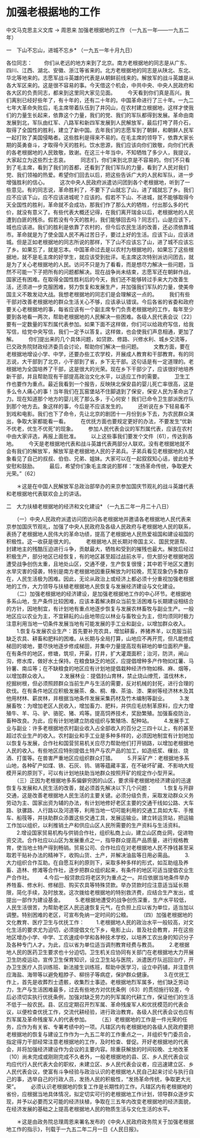 # 加强老根据地的工作

中文马克思主义文库 -> 周恩来
加强老根据地的工作
（一九五一年——一九五二年）


一　下山不忘山，进城不忘乡*
（一九五一年十月九日）


各位同志：
　　你们从老远的地方来到了北京。南方老根据地的同志是从广东、四川、江西、湖北、安徽、浙江等省来的。北方老根据地的同志是从陕北、东北、华北等地来的。志愿军战斗英雄的代表是从朝鲜前线来的。解放军的战斗英雄是从各大军区来的。这是很不容易的事。今天借这个机会，中共中央、中央人民政府和各大区的负责同志，都来到这里同大家见见面。
　　今天看到你们真是高兴。我们离别已经好些年了，有十年的，还有二十年的。中国革命进行了三十年。一九二七年大革命失败后，毛主席带着队伍到了井冈山，在农村建立根据地，这样才使我们的力量生长起来，依靠这个力量，我们的党、我们的军队都得到发展。革命由南发展到北，军队由红军、八路军和新四军发展到人民解放军，最后打垮了蒋介石，取得了全国性的胜利，建立了新中国。去年我们的志愿军到了朝鲜，和朝鲜人民军一起打败了美国侵略者。这些胜利是得来不易的。在毛主席的领导下，依靠大家长期的英勇奋斗，才取得今天的胜利。饮水思源，我们应该向你们致敬，向你们代表的各老根据地的人民致敬，致谢。在这三十年当中，不知牺牲了多少人，我提议，大家起立为这些烈士志哀。
　　同志们，你们来到北京是不容易的。你们不只看到了毛主席，看到了我们的首都，还看到了我们军队的力量，看到了人民对我们党、我们领袖的热爱。希望你们回去以后，把这些告诉广大的人民和军队，进一步增强胜利的信心。
　　这次中央人民政府派遣访问团到各个老根据地，听到了一些意见。有的同志说，革命胜利了，不要下了山就忘了山，进了城就忘了乡。我们应不应该下山，应不应该进城呢？应该的。假若不下山、不进城，就不能够取得今天全国性的胜利，革命就不会成功，那我们作了那么大的牺牲，付出那么多的代价，就没有意义了。有些代表大概还记得，在我们离开瑞金以后，老根据地的人民遭到白匪的残杀。假若没有今天的胜利，我们能够回去吗？同志们，山是应该下，城也应该进。我们的胜利是依靠了农村的，但今后农民生活的改善，还必须依靠城市。革命就是为了使全国人民不再过苦日子，要过上好的生活。应该下山，应该进城。但是正如老根据地的同志所说的那样，下了山不应该忘了山，进了城不应该忘了乡。如果忘了，就是忘本。中国革命过去是以农村为根据地的，如果忘了这些根据地，就不是毛主席的好学生，就应该受到批评。毛主席这次特别派访问团去，就是为了关心老根据地的人民。访问不只是为了看看，而是想尽力解决一些问题，当然不可能一下子把所有的问题都解决。现在战争尚未结束，志愿军还在朝鲜作战，国家还有困难。在取得全国性胜利后的今天，我们还不能够转过手来大力改善生活，还须进一步克服困难，努力恢复和发展生产，并加强我们军队的力量，使美帝国主义不敢发动大战。我想老根据地的同志们是会理解这一点的。
　　我们有些干部对改善老根据地的群众生活关心不够，应该承认错误。今后各省的省委和政府要关心老根据地的事，每省应该有一个副主席专门负责老根据地的工作，每年至少要到各地看一两次，帮助老根据地的人民解决一些困难。各级人民代表会议〔22〕要有一定数量的军烈属代表参加。如果下面不这样做，你们可以给政府写信，给我写信，给党中央写信，我们一定予以答复。这样做，也会使我们声息相通，更加了解。
　　你们提出来的几个具体问题，如贷款、修路、兴修水利、城乡交流等，已交政务院财政经济委员会讨论，帮助你们解决一些问题。
　　文教方面，要在老根据地增设小学、中学，还要办些工农学校，开展成人教育和干部教育。有的同志说，大干部到了北京，小干部到了省，乡下无干部。这句话是有一定道理的。老根据地为全国培养了干部，这是很大的光荣。现在乡下干部少了，应该很好地培养新干部，并且帮助现有干部提高政治文化水平，以适应工作的需要。
　　卫生工作也要作为重点。最近我看到一个报告，反映陕北保安县的婴儿死亡率很高，这是多么令人痛心的事！当年我们在瓦窑堡站不住脚退到了保安，保安人民为革命出了力。现在知道那个地方的婴儿死了那么多，于心何安！我们已命令卫生部派医疗队到那个地方去。象这样的事，今后是不应该发生的。
　　还听说在乡下轻易看不到戏和电影。我们也下了命令，先让北京的剧团十一月份到乡下去，为农民群众演出，争取大家都能看一看。
　　在优抚方面也要规定更好的办法，不要发生“优新不优老，优生不优死”的现象。
　　参加人民代表会议的军烈属代表，应该在农村中由大家评选，再报上面批准。
　　以上这些事我们要发个文件〔61〕，传达到各地。
　　今天是老根据地代表和战斗英雄代表两部分人联欢。没有老根据地就不会有我们的解放军，解放军是老根据地人民的子弟兵。子弟兵看见老根据地的人就象看见了自己的叔叔、伯伯、兄弟、姐妹。大家可以在一起叙叙知心话，彼此给予安慰和鼓励。
　　最后，希望你们象毛主席说的那样：“发扬革命传统，争取更大光荣。”〔62〕


　　＊这是在中国人民解放军总政治部举办的来京参加国庆节观礼的战斗英雄代表和老根据地代表联欢会上的讲话。



二　大力扶植老根据地的经济和文化建设*
（一九五二年一月二十八日）


　　（一）中央人民政府派遣访问团访问各老根据地并邀请各老根据地人民代表来京参加国庆节观礼，加强了中央人民政府及各级人民政府与老根据地人民的联系，表扬了老根据地人民伟大的革命功绩，提高了老根据地人民热爱祖国和建设祖国的积极性。这一收获是很大的。
　　老根据地人民长期对帝国主义、国民党匪帮、封建地主的残酷压迫进行斗争，贡献最大，牺牲和受到的摧残也最大。解放后经过积极生产，部分地区已经恢复，有的地区甚至超过战前水平，但大部分老根据地因遭受战争创伤太重，且地处山区，交通不便，生产恢复很慢；其中若干地区又遭到水旱灾害的侵袭，特别是南方老根据地因重获解放为时较晚，荒芜现象仍多数存在，人民生活极为困难。因此，无论从政治上或经济上都必须十分重视加强老根据地的工作，大力领导与扶植老根据地人民恢复与发展经济建设与文化建设。
　　（二）加强老根据地的经济建设，是加强老根据地工作的中心环节。老根据地多系山地，生产条件比较困难，应该本着解决群众当前生活困难与长期建设相结合的方针，因地制宜，有计划地有重点地逐步恢复与发展农林畜牧与副业生产。一般地区应以农业为主，不宜耕耘的山岳地带应以林业与畜牧业为主，但均须同时极力注意利用当地一切条件发展当地有可能发展的手工业和副业，以增加群众收入。
　　1.恢复与发展农业生产：首先要补充农具，增加耕畜，养猪养羊，以克服当前缺乏农具、耕畜和肥料的困难。从长期与全局打算，山地应不再开荒，但凡能修成梯田的坡地，要尽快地逐步修成梯田，并集中力量提高现有耕地的单位面积产量。在有条件的地区，修塘，筑坝，开渠，打井，扩大灌溉面积；治河，防洪，闸山沟，修水库，做好水土保持。在粮食缺乏的地区，应提倡增种多产作物如红薯、马铃薯、南瓜等；在不缺粮食的地区应有计划地提倡栽种经济作物如棉、麻、烟等，以增加群众收入。
　　2.发展林业：提倡封山育林，禁止烧山燎荒，滥伐林木，挖掘树根，但必须照顾群众当前生产与生活的需要，反对机械的封死，进行合理的砍伐。在有条件地区应积极发展茶、桑、桐、橡、茶油、漆、果树等经济林木及其他用材林、薪炭林，并根据当地条件发展采集药材及竹木编制等副业。
　　3.发展畜牧：为增加老区人民收入，增加畜力、肥料，并供应毛纺制革原料，应大力增殖牛、羊、马、驴、骆驼、猪、鸡等。提高饲养技术，奖励繁殖。加强畜疫防治，畜种改良。为此，应有计划地建立防疫组织与繁殖场、配种站。
　　4.发展手工业与副业：许多老根据地农村副业收入占全部收入的百分之三四十以上，有的甚至超过农业生产的收入。农村副业和手工业是多种多样的，必须因地制宜有计划地加以恢复与发展，合作社和国营贸易机关应尽力帮助他们打开销路，以增加老根据地人民的收入。有些地区应特别提倡土特产与农产品的加工，如造纸浆、缫丝、烧酒、打蛋等。在兽害严重地区应组织群众打猎。
　　5.开采矿产：老根据地多系山地，各种矿产如煤、铁、石灰、钨、锡等蕴藏丰富，在不破坏矿藏、不影响大规模开采的原则下，可以有计划地扶助当地群众按照开矿的规定作小型开采。
　　（三）正因为老根据地多系偏僻穷困的山区，要求得老根据地经济建设的迅速恢复与发展和人民生活的改善，就必须首先解决以下几个问题：
　　1.恢复与开辟交通，这是改善老根据地人民生活的主要关键。必须分级负责，采取发动群众义务劳动为主、国家出资为辅的办法，有计划地修好老区主要的交通干线如公路、大车路、驮骡路、人行路以及河道等，利用当地一切可能利用的交通工具如大车、手推车、船筏等，并扶助群众添置这些交通工具，发展运输业。建立转运货站，把运输工作加以组织，以利推销土产和供应山区人民所需要的生产资料与生活资料。
　　2.增设国家贸易机构与供销合作社，组织私商上山，建立山区商业网，促进物资交流。合作社应以山区为发展重点之一，指导群众提高产品质量，进行规格教育，使当地土特产得到畅销。贸易公司、合作社应在对老根据地人民不挣钱甚至采取若干贴补办法的精神下，收购山货、土产，并解决油盐等日用必需品。
　　3.大力组织合作互助。在自愿互利的原则下，采取多种多样的形式，如互助组及养畜、造林、修滩等合作社，逐步把群众组织起来，有条件的地区可适当提倡农业生产合作社。
　　4.今后一般贷款应将老区列为重点之一。并应依据当地条件举办养牲畜、修水利、修梯田、购买农具等特殊贷款。举办贷款时应注意适当延长期限，简化手续，及时放发。这次拨给老根据地的特别救济费，应结合生产发出，或提出一部作为建设基金。
　　5.老根据地遭受的战争创伤深重，生产水平较低，人民生活很苦，为帮助老区人民迅速恢复元气，在负担上应以省为单位，适当加以调整。特别困难的老区，可宣布免纳一定时间的公粮。
　　（四）加强老根据地的文化教育、医疗卫生与优抚工作：
　　1.老根据地人民的政治水平一般较高，对文化生活的要求尤为迫切，必须提倡文化下乡，电影上山，普及社会教育，并在这些地区增办小学、中学、工农速成中学和各种技术学校，以培养工农出身的知识分子及各种专门人才。为此，应以省为单位适当调剂教育经费与教员。
　　2.老根据地人民的医药卫生要求也十分迫切。卫生机关应协同有关部门在老根据地大力开展卫生防疫运动，宣传卫生保育知识，设立卫生站与医院，派遣医疗队巡回治疗，开办卫生医疗人员训练班、新法接生训练班，帮助中医学习，设立中药铺，并注意供应海盐、海带等以避免粗脖子、柳拐子等病症，保护群众健康。
　　3.在优抚工作上，首先是收葬烈士遗骸，收集烈士事迹。老根据地烈军属多，他们缺乏劳动力，生产与生活困难最多，过去有些地方对优抚条例〔63〕的贯彻施行较差，今后必须切实执行优抚条例，加强对缺乏劳力的列军属的代耕工作，保证他们的生活不低于一般农民。县、区应定期召开烈军属、革命残废军人和优抚模范的代表会议，以便检查优抚工作，交流代耕经验，进行政治教育。各级人民代表会议也应有烈军属及革命残废军人的代表参加。
　　（五）老根据地的工作是一件光荣的任务，应作为有关省、专署考绩中的一项。凡辖区内有老根据地的各级人民政府要把老根据地的恢复与建设工作作为一九五二年的工作重点之一，并组织专门委员会，指定得力干部经常注意老根据地的工作，及时检查、督促。开好老根据地的代表会，并将加强经济建设作为会议的主要内容。除重获解放的时间较晚、土地改革〔10〕尚未完成或刚刚完成不久者外，一般老根据地的县、区、乡人民代表会议均应代行人民代表大会的职权，未建立区、乡人民代表会议者，应迅速建立区、乡人民代表会议，使富有斗争经验与政治认识的老根据地人民自己起来讨论与执行自己的事，选举自己的行政人员，发扬人民的积极性，“发扬革命传统，争取更大光荣”。
　　必须认识老根据地的恢复工作是长期性的工作。凡辖区内有老根据地的省份，应根据当地具体情况，拟定切实可行的老根据地工作计划，领导群众逐步实现，并予以必要而又可能的经济扶植，争取在三五年内改变老根据地的经济面貌，在经济发展的基础之上提高老根据地人民的物质生活与文化生活的水平。


　　＊这是由政务院总理周恩来署名发布的《中央人民政府政务院关于加强老根据地工作的指示》，刊载于一九五二年二月一日《人民日报》。




